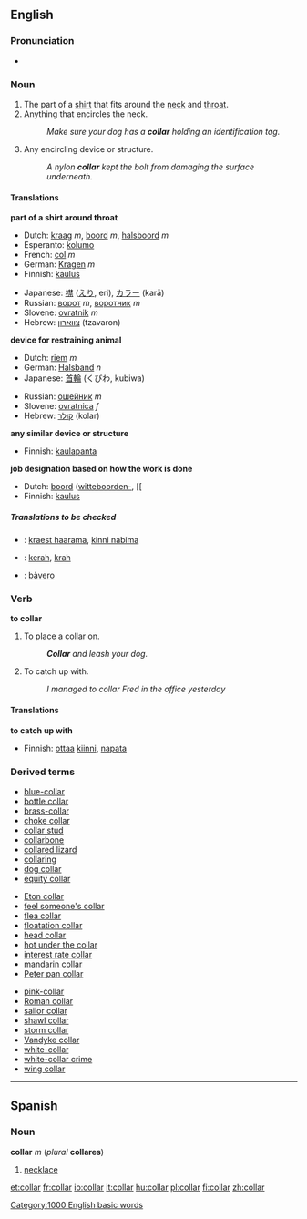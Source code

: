 {{wikipedia}}
==English==

===Pronunciation===
*{{audio|en-us-collar.ogg|Audio (US)}}

===Noun===
{{en-noun-reg}}

# The part of a [[shirt]] that fits around the [[neck]] and [[throat]].
# Anything that encircles the neck.
#:''Make sure your dog has a '''collar''' holding an identification tag.''
# Any encircling device or structure.
#:''A nylon '''collar''' kept the bolt from damaging the surface underneath.''


====Translations====

'''part of a shirt around throat'''
{{top}}
*Dutch: [[kraag]] ''m'', [[boord]] ''m'', [[halsboord]] ''m''
*Esperanto: [[kolumo]]
*French: [[col#French|col]] ''m''
*German: [[Kragen]] ''m''
*Finnish: [[kaulus]]
{{mid}}
*Japanese: [[襟]] ([[えり]], eri), [[カラー]] (karā)
*Russian: [[ворот]] ''m'', [[воротник]] ''m''
*Slovene: [[ovratnik]] ''m''
*Hebrew: [[צווארון]] (tzavaron)
{{bottom}}

'''device for restraining animal'''
{{top}}
*Dutch: [[riem]] ''m''
*German: [[Halsband]] ''n''
*Japanese: [[首輪]] (くびわ, kubiwa)
{{mid}}
*Russian: [[ошейник]] ''m''
*Slovene: [[ovratnica]] ''f''
*Hebrew: [[קולר]] (kolar)
{{bottom}}

'''any similar device or structure'''
{{top}}
*Finnish: [[kaulapanta]]
{{mid}}
{{bottom}}

'''job designation based on how the work is done'''
{{top}}
*Dutch: [[boord]] ([[witteboorden-]], [[
*Finnish: [[kaulus]]
{{mid}}
{{bottom}}

=====Translations to be checked=====
<!--Remove this section once all of the translations below have been moved into the tables above.-->
{{checktrans}}

*{{ttbc|Estonian}}: [[kraest haarama]], [[kinni nabima]]
*{{ttbc|Indonesian}}: [[kerah]], [[krah]]
*{{ttbc|Italian}}: [[bàvero]]

===Verb===
'''to collar'''
#To place a collar on.
#:'''''Collar''' and leash your dog.''
#To catch up with.
#:''I managed to collar Fred in the office yesterday''


====Translations====
'''to catch up with'''
{{top}}
*Finnish: [[ottaa]] [[kiinni]], [[napata]]
{{mid}}
{{bottom}}

===Derived terms===
{{3column-top}}
*[[blue-collar]]
*[[bottle collar]]
*[[brass-collar]]
*[[choke collar]]
*[[collar stud]]
*[[collarbone]]
*[[collared lizard]]
*[[collaring]]
*[[dog collar]]
*[[equity collar]]
{{3column-mid}}
*[[Eton collar]]
*[[feel someone's collar]]
*[[flea collar]]
*[[floatation collar]]
*[[head collar]]
*[[hot under the collar]]
*[[interest rate collar]]
*[[mandarin collar]]
*[[Peter pan collar]]
{{3column-mid}}
*[[pink-collar]]
*[[Roman collar]]
*[[sailor collar]]
*[[shawl collar]]
*[[storm collar]]
*[[Vandyke collar]]
*[[white-collar]]
*[[white-collar crime]]
*[[wing collar]]
{{3column-end}}

----

==Spanish==
===Noun===
'''collar''' ''m'' (''plural'' '''collares''')

#[[necklace]]

[[Category:1000 English basic words]]

[[et:collar]]
[[fr:collar]]
[[io:collar]]
[[it:collar]]
[[hu:collar]]
[[pl:collar]]
[[fi:collar]]
[[zh:collar]]